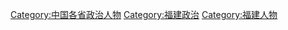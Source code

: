 [[Category:中国各省政治人物|Category:中国各省政治人物]]
[[Category:福建政治|Category:福建政治]]
[[Category:福建人物|Category:福建人物]]